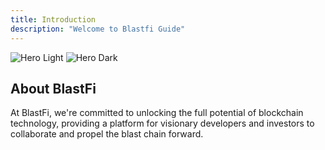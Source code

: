 ```yaml
---
title: Introduction
description: "Welcome to Blastfi Guide"
---
```


<img
  className="block dark:hidden"
  src="/images/hero-intro.jpg"
  alt="Hero Light"
/>
<img
  className="hidden dark:block"
  src="/images/hero-intro.jpg"
  alt="Hero Dark"
/>

## About BlastFi

At BlastFi, we're committed to unlocking the full potential of blockchain technology, providing a platform for visionary developers and investors to collaborate and propel the blast chain forward.
